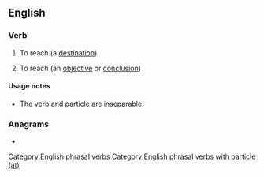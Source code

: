 ==English==

===Verb===
{{en-verb|arrives at|arriving at|arrived at}}

# To reach (a [[destination]])
# {{lb|en|idiomatic}} To reach (an [[objective]] or [[conclusion]])

====Usage notes====
* The verb and particle are inseparable.

===Anagrams===
* {{anagrams|en|a=aaeirrtv|veratria}}

[[Category:English phrasal verbs]]
[[Category:English phrasal verbs with particle (at)]]